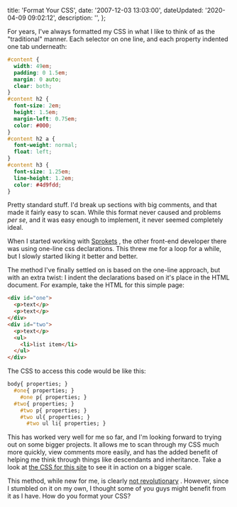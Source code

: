 

  title: 'Format Your CSS',
  date: '2007-12-03 13:03:00',
  dateUpdated: '2020-04-09 09:02:12',
  description: '',
};

For years, I've always formatted my CSS in what I like to think of as the "traditional" manner. Each selector on one line, and each property indented one tab underneath:

```css
#content {
  width: 49em;
  padding: 0 1.5em;
  margin: 0 auto;
  clear: both;
}
#content h2 {
  font-size: 2em;
  height: 1.5em;
  margin-left: 0.75em;
  color: #000;
}
#content h2 a {
  font-weight: normal;
  float: left;
}
#content h3 {
  font-size: 1.25em;
  line-height: 1.2em;
  color: #4d9fdd;
}
```

Pretty standard stuff. I'd break up sections with big comments, and that made it fairly easy to scan. While this format never caused and problems _per se_, and it was easy enough to implement, it never seemed completely ideal.

When I started working with [Sprokets](http://sprokets.net 'Sprokets') , the other front-end developer there was using one-line css declarations. This threw me for a loop for a while, but I slowly started liking it better and better.

The method I've finally settled on is based on the one-line approach, but with an extra twist: I indent the declarations based on it's place in the HTML document. For example, take the HTML for this simple page:

```html
<div id="one">
  <p>text</p>
  <p>text</p>
</div>
<div id="two">
  <p>text</p>
  <ul>
    <li>list item</li>
  </ul>
</div>
```

The CSS to access this code would be like this:

```css
body{ properties; }
  #one{ properties; }
    #one p{ properties; }
  #two{ properties; }
    #two p{ properties; }
    #two ul{ properties; }
      #two ul li{ properties; }
```

This has worked very well for me so far, and I'm looking forward to trying out on some bigger projects. It allows me to scan through my CSS much more quickly, view comments more easily, and has the added benefit of helping me think through things like descendants and inheritance. Take a look at [the CSS for this site](/thoughts/wp-content/themes/dtott/style.css 'dtott.com stylesheet') to see it in action on a bigger scale.

This method, while new for me, is clearly [not revolutionary](http://www.dustindiaz.com/css-indention-method/ 'i.e. someone else did it a while ago') . However, since I stumbled on it on my own, I thought some of you guys might benefit from it as I have. How do you format your CSS?
